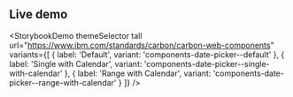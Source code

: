 ## Live demo

<StorybookDemo
  themeSelector
  tall
  url="https://www.ibm.com/standards/carbon/carbon-web-components"
  variants={[
    {
      label: 'Default',
      variant: 'components-date-picker--default'
    },
    {
      label: 'Single with Calendar',
      variant: 'components-date-picker--single-with-calendar'
    },
    {
      label: 'Range with Calendar',
      variant: 'components-date-picker--range-with-calendar'
    }
  ]}
/>

